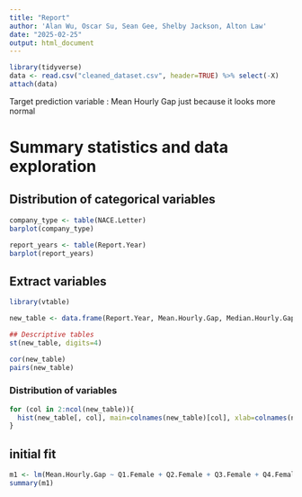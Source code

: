 ```yaml
---
title: "Report"
author: 'Alan Wu, Oscar Su, Sean Gee, Shelby Jackson, Alton Law'
date: "2025-02-25"
output: html_document
---
```


```r
library(tidyverse)
data <- read.csv("cleaned_dataset.csv", header=TRUE) %>% select(-X)
attach(data)
```

Target prediction variable : Mean Hourly Gap just because it looks more normal

# Summary statistics and data exploration

## Distribution of categorical variables
```r
company_type <- table(NACE.Letter)
barplot(company_type)

report_years <- table(Report.Year)
barplot(report_years)
```

## Extract variables
```r
library(vtable)

new_table <- data.frame(Report.Year, Mean.Hourly.Gap, Median.Hourly.Gap, Q1.Female, Q2.Female, Q3.Female, Q4.Female, Percentage.Employees.Female)

## Descriptive tables
st(new_table, digits=4)

cor(new_table)
pairs(new_table)
```

### Distribution of variables
```r
for (col in 2:ncol(new_table)){
  hist(new_table[, col], main=colnames(new_table)[col], xlab=colnames(new_table)[col])
}
```

## initial fit
```r
m1 <- lm(Mean.Hourly.Gap ~ Q1.Female + Q2.Female + Q3.Female + Q4.Female + Percentage.Employees.Female)
summary(m1)
```
